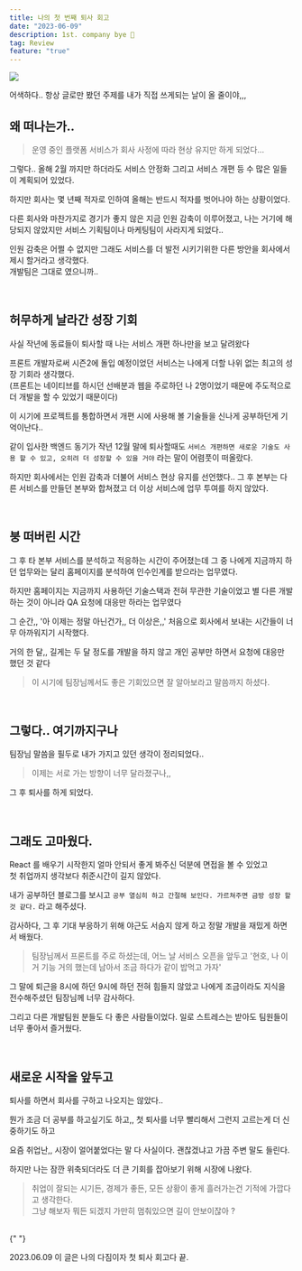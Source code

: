```yaml
---
title: 나의 첫 번째 퇴사 회고
date: "2023-06-09"
description: 1st. company bye 🥹
tag: Review
feature: "true"
---
```


![](https://github.com/Choi-HyunHo/blog/assets/87301268/944d8c9b-cf56-405b-babe-1667446681e9)

어색하다.. 항상 글로만 봤던 주제를 내가 직접 쓰게되는 날이 올 줄이야,,,

## 왜 떠나는가..

> 운영 중인 플랫폼 서비스가 회사 사정에 따라 현상 유지만 하게 되었다...

그렇다.. 올해 2월 까지만 하더라도 서비스 안정화 그리고 서비스 개편 등 수 많은 일들이 계획되어 있었다.

하지만 회사는 몇 년째 적자로 인하여 올해는 반드시 적자를 벗어나야 하는 상황이었다.

다른 회사와 마찬가지로 경기가 좋지 않은 지금 인원 감축이 이루어졌고, 나는 거기에 해당되지 않았지만 서비스 기획팀이나 마케팅팀이 사라지게 되었다..

인원 감축은 어쩔 수 없지만 그래도 서비스를 더 발전 시키기위한 다른 방안을 회사에서 제시 할거라고 생각했다. <br/> 개발팀은 그대로 였으니까..

<br />

## 허무하게 날라간 성장 기회

사실 작년에 동료들이 퇴사할 때 나는 서비스 개편 하나만을 보고 달려왔다

프론트 개발자로써 시즌2에 돌입 예정이었던 서비스는 나에게 더할 나위 없는 최고의 성장 기회라 생각했다. <br/>
(프론트는 네이티브를 하시던 선배분과 웹을 주로하던 나 2명이었기 때문에 주도적으로 더 개발을 할 수 있었기 때문이다)

이 시기에 프로젝트를 통합하면서 개편 시에 사용해 볼 기술들을 신나게 공부하던게 기억이난다..

같이 입사한 백엔드 동기가 작년 12월 말에 퇴사할때도 `서비스 개편하면 새로운 기술도 사용 할 수 있고, 오히려 더 성장할 수 있을 거야` 라는 말이 어렴풋이 떠올랐다.

하지만 회사에서는 인원 감축과 더불어 서비스 현상 유지를 선언했다.. 그 후 본부는 다른 서비스를 만들던 본부와 합쳐졌고
더 이상 서비스에 업무 투여를 하지 않았다.

<br />

## 붕 떠버린 시간

그 후 타 본부 서비스를 분석하고 적응하는 시간이 주어졌는데 그 중 나에게 지금까지 하던 업무와는 달리 홈페이지를 분석하여 인수인계를 받으라는 업무였다.

하지만 홈페이지는 지금까지 사용하던 기술스택과 전혀 무관한 기술이었고 별 다른 개발하는 것이 아니라 QA 요청에 대응만 하라는 업무였다

그 순간,, '아 이제는 정말 아닌건가,, 더 이상은,,' 처음으로 회사에서 보내는 시간들이 너무 아까워지기 시작했다.

거의 한 달,, 길게는 두 달 정도를 개발을 하지 않고 개인 공부만 하면서 요청에 대응만 했던 것 같다

> 이 시기에 팀장님께서도 좋은 기회있으면 잘 알아보라고 말씀까지 하셨다.

<br />

## 그렇다.. 여기까지구나

팀장님 말씀을 필두로 내가 가지고 있던 생각이 정리되었다..

> 이제는 서로 가는 방향이 너무 달라졌구나,,

그 후 퇴사를 하게 되었다.

<br />

## 그래도 고마웠다.

React 를 배우기 시작한지 얼마 안되서 좋게 봐주신 덕분에 면접을 볼 수 있었고 <br/>
첫 취업까지 생각보다 취준시간이 길지 않았다.

내가 공부하던 블로그를 보시고 `공부 열심히 하고 간절해 보인다. 가르쳐주면 금방 성장 할 것 같다.` 라고 해주셨다.

감사하다, 그 후 기대 부응하기 위해 야근도 서슴지 않게 하고 정말 개발을 재밌게 하면서 배웠다.

> 팀장님께서 프론트를 주로 하셨는데, 어느 날 서비스 오픈을 앞두고 '현호, 나 이거 기능 거의 했는데 남아서 조금 하다가 같이 밥먹고 가자'

그 말에 퇴근을 8시에 하던 9시에 하던 전혀 힘들지 않았고 나에게 조금이라도 지식을 전수해주셨던 팀장님께 너무 감사하다.

그리고 다른 개발팀원 분들도 다 좋은 사람들이었다. 일로 스트레스는 받아도 팀원들이 너무 좋아서 즐거웠다.

<br />

## 새로운 시작을 앞두고

퇴사를 하면서 회사를 구하고 나오지는 않았다..

뭔가 조금 더 공부를 하고싶기도 하고,, 첫 퇴사를 너무 빨리해서 그런지 고르는게 더 신중하기도 하고

요즘 취업난,, 시장이 얼어붙었다는 말 다 사실이다. 괜찮겠냐고 가끔 주변 말도 들린다.

하지만 나는 잠깐 위축되더라도 더 큰 기회를 잡아보기 위해 시장에 나왔다.

> 취업이 잘되는 시기든, 경제가 좋든, 모든 상황이 좋게 흘러가는건 기적에 가깝다고 생각한다. <br /> 그냥 해보자 뭐든 되겠지 가만히 멈춰있으면 길이 안보이잖아 ?

<br />{" "}

2023.06.09 이 글은 나의 다짐이자 첫 퇴사 회고다 끝.
